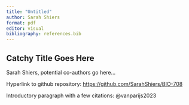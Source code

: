 ```yaml
---
title: "Untitled"
author: Sarah Shiers
format: pdf
editor: visual
bibliography: references.bib
---
```


## Catchy Title Goes Here

Sarah Shiers, potential co-authors go here...

Hyperlink to github repository: <https://github.com/SarahShiers/BIO-708>

Introductory paragraph with a few citations: @vanparijs2023
